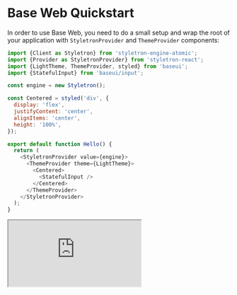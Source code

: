 <!--
Copyright (c) 2018 Uber Technologies, Inc.

This source code is licensed under the MIT license found in the
LICENSE file in the root directory of this source tree.
-->



# Base Web Quickstart

In order to use Base Web, you need to do a small setup and wrap the root of your
application with `StyletronProvider` and `ThemeProvider` components:

```javascript
import {Client as Styletron} from 'styletron-engine-atomic';
import {Provider as StyletronProvider} from 'styletron-react';
import {LightTheme, ThemeProvider, styled} from 'baseui';
import {StatefulInput} from 'baseui/input';

const engine = new Styletron();

const Centered = styled('div', {
  display: 'flex',
  justifyContent: 'center',
  alignItems: 'center',
  height: '100%',
});

export default function Hello() {
  return (
    <StyletronProvider value={engine}>
      <ThemeProvider theme={LightTheme}>
        <Centered>
          <StatefulInput />
        </Centered>
      </ThemeProvider>
    </StyletronProvider>
  );
}
```

<iframe
  title="codesandbox"
  src="https://codesandbox.io/embed/18qzmnz88q"
  style={{
    width: '100%',
    height: '700px',
    border: 0,
    borderRadius: '4px',
    overflow: 'hidden',
  }}
  sandbox="allow-modals allow-forms allow-popups allow-scripts allow-same-origin"
/>

## Next steps

To learn how to build more complex applications using Base Web, please continue to the [Learn](/getting-started/learn) section.
